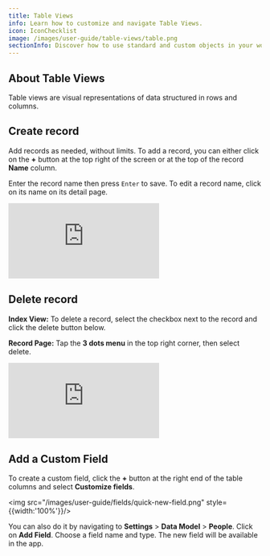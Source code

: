 ```yaml
---
title: Table Views
info: Learn how to customize and navigate Table Views.
icon: IconChecklist
image: /images/user-guide/table-views/table.png
sectionInfo: Discover how to use standard and custom objects in your workspace.
---
```


## About Table Views

Table views are visual representations of data structured in rows and columns.

## Create record

Add records as needed, without limits. To add a record, you can either click on the **+** button at the top right of the screen or at the top of the record **Name** column. 

Enter the record name then press `Enter` to save. To edit a record name, click on its name on its detail page.

<div style={{padding:'69.01% 0 0 0', position:'relative', margin: '32px 0px 0px'}}>
  <iframe 
    src="https://player.vimeo.com/video/927071691?autoplay=1&loop=1&autopause=0&background=1&amp;app_id=58479" 
    frameBorder="0" 
    allow="autoplay; fullscreen; picture-in-picture; clipboard-write" 
    style={{
      position:'absolute',
      top:0,
      left:0,
      width:'100%',
      height:'100%',
      borderRadius: '16px', 
      border:'2px solid black'
    }}
    title="Export data"
  ></iframe>
</div>
<script src="https://player.vimeo.com/api/player.js"></script>


## Delete record

**Index View:** To delete a record, select the checkbox next to the record and click the delete button below.

**Record Page:** Tap the **3 dots menu** in the top right corner, then select delete.


<div style={{padding:'69.01% 0 0 0', position:'relative', margin: '32px 0px 0px'}}>
  <iframe 
    src="https://player.vimeo.com/video/927073570?autoplay=1&loop=1&autopause=0&background=1&amp;app_id=58479" 
    frameBorder="0" 
    allow="autoplay; fullscreen; picture-in-picture; clipboard-write" 
    style={{
      position:'absolute',
      top:0,
      left:0,
      width:'100%',
      height:'100%',
      borderRadius: '16px', 
      border:'2px solid black'
    }}
    title="Export data"
  ></iframe>
</div>
<script src="https://player.vimeo.com/api/player.js"></script>

## Add a Custom Field

To create a custom field, click the **+** button at the right end of the table columns and select **Customize fields**. 

<img src="/images/user-guide/fields/quick-new-field.png" style={{width:'100%'}}/>

You can also do it by navigating to **Settings** > **Data Model** > **People**. Click on **Add Field**. Choose a field name and type. The new field will be available in the app.

<ArticleEditContent></ArticleEditContent>